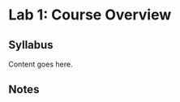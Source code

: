 # Lab 1: Course Overview {.unnumbered}

## Syllabus

Content goes here.


\newpage

## Notes {.exclude-from-html}
